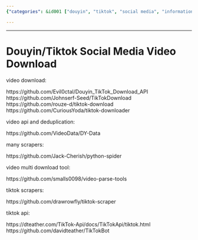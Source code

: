 ```yaml
---
{"categories": &id001 ["douyin", "tiktok", "social media", "information gathering", "scraping", "video sources", "API"], "category": "Video Downloaders", "date": "2022-05-05 10:23:53", "description": "This article provides information on resources for downloading Douyin/TikTok videos. It covers APIs, scrapers, and deduplication tools, along with their respective documentation and a GitHub repository for easy access.", "tags": *id001, "title": "douyin tiktok social media download"}

---
```


------

# Douyin/Tiktok Social Media Video Download

video download:

https://github.com/Evil0ctal/Douyin_TikTok_Download_API
https://github.com/Johnserf-Seed/TikTokDownload
https://github.com/rouze-d/tiktok-download
https://github.com/CuriousYoda/tiktok-downloader

video api and deduplication:

https://github.com/VideoData/DY-Data

many scrapers:

https://github.com/Jack-Cherish/python-spider

video multi download tool:

https://github.com/smalls0098/video-parse-tools

tiktok scrapers:

https://github.com/drawrowfly/tiktok-scraper

tiktok api:

https://dteather.com/TikTok-Api/docs/TikTokApi/tiktok.html
https://github.com/davidteather/TikTokBot


